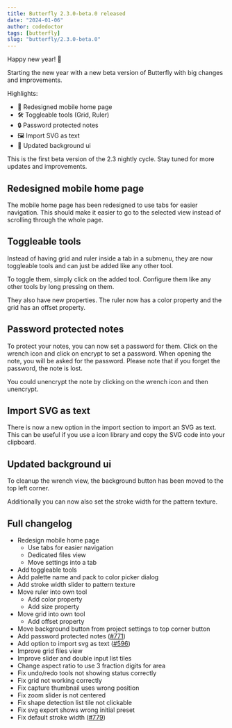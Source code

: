 ```yaml
---
title: Butterfly 2.3.0-beta.0 released
date: "2024-01-06"
author: codedoctor
tags: [butterfly]
slug: "butterfly/2.3.0-beta.0"
---
```


Happy new year! 🎉

Starting the new year with a new beta version of Butterfly with big changes and improvements.

Highlights:

- 📱 Redesigned mobile home page
- 🛠️ Toggleable tools (Grid, Ruler)
- 🔒 Password protected notes
- 🖼️ Import SVG as text
- 🎨 Updated background ui

This is the first beta version of the 2.3 nightly cycle. Stay tuned for more updates and improvements.

## Redesigned mobile home page

The mobile home page has been redesigned to use tabs for easier navigation.
This should make it easier to go to the selected view instead of scrolling through the whole page.

## Toggleable tools

Instead of having grid and ruler inside a tab in a submenu, they are now toggleable tools and can just be added like any other tool.

To toggle them, simply click on the added tool. Configure them like any other tools by long pressing on them.

They also have new properties.
The ruler now has a color property and the grid has an offset property.

## Password protected notes

To protect your notes, you can now set a password for them.
Click on the wrench icon and click on encrypt to set a password.
When opening the note, you will be asked for the password. Please note that if you forget the password, the note is lost.

You could unencrypt the note by clicking on the wrench icon and then unencrypt.

## Import SVG as text

There is now a new option in the import section to import an SVG as text.
This can be useful if you use a icon library and copy the SVG code into your clipboard.

## Updated background ui

To cleanup the wrench view, the background button has been moved to the top left corner.

Additionally you can now also set the stroke width for the pattern texture.

## Full changelog

* Redesign mobile home page
  * Use tabs for easier navigation
  * Dedicated files view
  * Move settings into a tab
* Add toggleable tools
* Add palette name and pack to color picker dialog
* Add stroke width slider to pattern texture
* Move ruler into own tool
  * Add color property
  * Add size property
* Move grid into own tool
  * Add offset property
* Move background button from project settings to top corner button
* Add password protected notes ([#771](https://github.com/LinwoodDev/Butterfly/issues/771))
* Add option to import svg as text ([#596](https://github.com/LinwoodDev/Butterfly/issues/596))
* Improve grid files view
* Improve slider and double input list tiles
* Change aspect ratio to use 3 fraction digits for area
* Fix undo/redo tools not showing status correctly
* Fix grid not working correctly
* Fix capture thumbnail uses wrong position
* Fix zoom slider is not centered
* Fix shape detection list tile not clickable
* Fix svg export shows wrong initial preset
* Fix default stroke width ([#779](https://github.com/LinwoodDev/Butterfly/issues/779))
